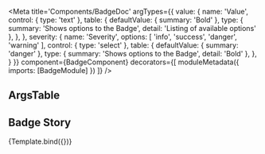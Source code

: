 

<Meta title='Components/BadgeDoc'
      argTypes={{
        value: {
          name: 'Value',
          control: {
            type: 'text'
          },
          table: {
            defaultValue: {
              summary: 'Bold'
            },
            type: {
              summary: 'Shows options to the Badge',
              detail: 'Listing of available options'
            },
          },
        },
        severity: {
          name: 'Severity',
          options: [
            'info',
            'success',
            'danger',
            'warning'
          ],
          control: {
            type: 'select'
          },
          table: {
            defaultValue: {
              summary: 'danger'
            },
            type: {
              summary: 'Shows options to the Badge',
              detail: 'Bold'
            },
          },
        }
      }}
      component={BadgeComponent}
      decorators={[
       moduleMetadata({
         imports: [BadgeModule]
       })
      ]}
/>

## ArgsTable
<ArgsTable of={BadgeComponent} />

## Badge Story

<Canvas>
  <Story name="Badge" args={{
    value: 'Bold',
    severity: 'danger'
  }}>
    {Template.bind({})}
  </Story>
</Canvas>
